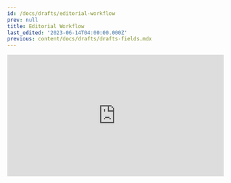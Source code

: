 ```yaml
---
id: /docs/drafts/editorial-workflow
prev: null
title: Editorial Workflow
last_edited: '2023-06-14T04:00:00.000Z'
previous: content/docs/drafts/drafts-fields.mdx
---
```


<div style="position:relative;padding-top:56.25%;">
  <iframe width="560" frameborder="0" allowfullscreen style="position:absolute;top:0;left:0;width:100%;height:100%;" src="https://www.youtube.com/embed/gYukiULGqGc" title="TinaCMS Demo video" allow="accelerometer; autoplay; clipboard-write; encrypted-media; gyroscope; picture-in-picture; web-share" />
</div>

> Note: The editorial workflow feature is only available for projects on the business and enterprise plans.

If your content editors need to work on multiple branches, you can utilize the Editorial Workflow feature. Instead of saving your content directly to a protected branch (e.g., `main`), a new branch is created. A draft pull request is generated, and all subsequent edits are made on this new branch. When your content is ready to be published, it can be merged back into the protected branch (e.g., `main`) via GitHub.

## Setting Up

The Editorial Workflow can be enabled in Tina Cloud.

![Editorial Workflow Setup](https://res.cloudinary.com/forestry-demo/image/upload/v1689016108/blog-media/editorial-workflow/enable-editorial-workflow.png)

To set up the Editorial Workflow, follow these steps:

1. Go to the "Configuration" tab of your project in the dashboard.
2. Toggle the "Enable" option.
3. Enter the names of the branches you want to protect.
4. After setting up the protected branches, refresh your page to ensure the changes take effect.

## Accessing CMS and Saving to Protected Branches

After completing the setup, you can access the CMS, and a new branch switcher button will appear at the top. When you are on a protected branch and click "Save," a modal will prompt you to enter the name of the new branch you wish to save to.

![Editorial Workflow Save](https://res.cloudinary.com/forestry-demo/image/upload/v1689033651/blog-media/editorial-workflow/create-branch_bgpgwn.png)

Once you enter the new branch name, the following actions will occur:

* The new branch will be created.
* The content of the new branch will be indexed (this process may take a few minutes).
* The changes will be saved to the new branch.
* A draft pull request will be created.

## Publishing Content

When you are ready to publish your content, merge the draft pull request into the protected branch (e.g., main) through GitHub. After the pull request is successfully merged, the updated content will be available on the protected branch.

## GitHub Pull Request links

In the branch list modal, you can click on the dropdown and click "View Pull Request" to view the pull request on GitHub. This will open a new tab in your browser. This link will only aprear of the pull request has been created with TinaCMS and not if it was created manually.

![PR Links](https://res.cloudinary.com/forestry-demo/image/upload/v1689082820/blog-media/editorial-workflow/preview-link.png)

## Preview links

You can setup preview links for your pull requests.

![Editorial Workflow Save](https://res.cloudinary.com/forestry-demo/image/upload/v1689035096/blog-media/editorial-workflow/share-btn_xvmxii.png)

This will allow you to preview your content changes before merging them into the protected branch. To setup preview links, In your config file add a `previewUrl` function to the `ui` object. This function will receive the branch name as an argument and should return the preview url for that branch. For example:

```js
// tina/config.{ts,tsx,js}

export default defineConfig({
  // ...
  ui: {
    // Eg. If you're deplying to Vercel, and your repo name is 'my-app', Vercel's preview URL would be based on the branch:
    previewUrl: (context) => {
      const repoName = 'my-app'
      // `https://<project-name>-git-<branch-name>.vercel.app`
      return { url: `https://my-app-git-${context.branch}` }
    },
  },
  //...
})
```

Now you will be able to click on the "View Preview" button in the branch list modal to preview your changes.
